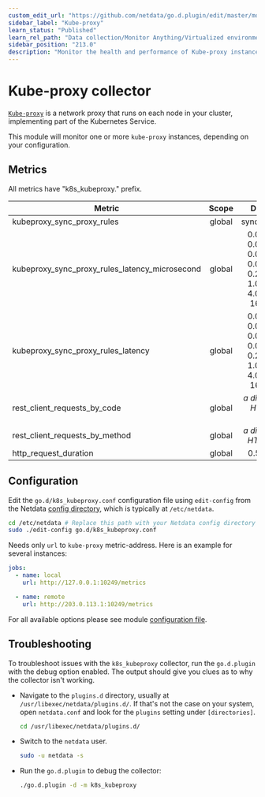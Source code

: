 ```yaml
---
custom_edit_url: "https://github.com/netdata/go.d.plugin/edit/master/modules/k8s_kubeproxy/README.md"
sidebar_label: "Kube-proxy"
learn_status: "Published"
learn_rel_path: "Data collection/Monitor Anything/Virtualized environments"
sidebar_position: "213.0"
description: "Monitor the health and performance of Kube-proxy instances with zero configuration, per-second metric granularity, and interactive visualizations."
---
```



# Kube-proxy collector

[`Kube-proxy`](https://kubernetes.io/docs/concepts/overview/components/#kube-proxy) is a network proxy that runs on each
node in your cluster, implementing part of the Kubernetes Service.

This module will monitor one or more `kube-proxy` instances, depending on your configuration.

## Metrics

All metrics have "k8s_kubeproxy." prefix.

| Metric                                         | Scope  |                                                   Dimensions                                                   |    Units     |
|------------------------------------------------|:------:|:--------------------------------------------------------------------------------------------------------------:|:------------:|
| kubeproxy_sync_proxy_rules                     | global |                                                sync_proxy_rules                                                |   events/s   |
| kubeproxy_sync_proxy_rules_latency_microsecond | global | 0.001, 0.002, 0.004, 0.008, 0.016, 0.032, 0.064, 0.128, 0.256, 0.512, 1.024, 2.048, 4.096, 8.192, 16.384, +Inf |  observes/s  |
| kubeproxy_sync_proxy_rules_latency             | global | 0.001, 0.002, 0.004, 0.008, 0.016, 0.032, 0.064, 0.128, 0.256, 0.512, 1.024, 2.048, 4.096, 8.192, 16.384, +Inf |  percentage  |
| rest_client_requests_by_code                   | global |                                    <i>a dimension per HTTP status code</i>                                     |  requests/s  |
| rest_client_requests_by_method                 | global |                                       <i>a dimension per HTTP method</i>                                       |  requests/s  |
| http_request_duration                          | global |                                                 0.5, 0.9, 0.99                                                 | microseconds |

## Configuration

Edit the `go.d/k8s_kubeproxy.conf` configuration file using `edit-config` from the
Netdata [config directory](https://learn.netdata.cloud/docs/configure/nodes), which is typically at `/etc/netdata`.

```bash
cd /etc/netdata # Replace this path with your Netdata config directory
sudo ./edit-config go.d/k8s_kubeproxy.conf
```

Needs only `url` to `kube-proxy` metric-address. Here is an example for several instances:

```yaml
jobs:
  - name: local
    url: http://127.0.0.1:10249/metrics

  - name: remote
    url: http://203.0.113.1:10249/metrics
```

For all available options please see
module [configuration file](https://github.com/netdata/go.d.plugin/blob/master/config/go.d/k8s_kubeproxy.conf).

## Troubleshooting

To troubleshoot issues with the `k8s_kubeproxy` collector, run the `go.d.plugin` with the debug option enabled. The
output should give you clues as to why the collector isn't working.

- Navigate to the `plugins.d` directory, usually at `/usr/libexec/netdata/plugins.d/`. If that's not the case on
  your system, open `netdata.conf` and look for the `plugins` setting under `[directories]`.

  ```bash
  cd /usr/libexec/netdata/plugins.d/
  ```

- Switch to the `netdata` user.

  ```bash
  sudo -u netdata -s
  ```

- Run the `go.d.plugin` to debug the collector:

  ```bash
  ./go.d.plugin -d -m k8s_kubeproxy
  ```
